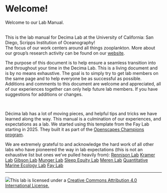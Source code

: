 # Welcome!

Welcome to our Lab Manual.

<br> This is the lab manual for Decima Lab at the University of California: San Diego, Scripps Institution of Oceanography!\
The focus of our work centers around all things zooplankton. More about our group's research activity can be found on our [website](https://decimalab.ucsd.edu){target="_blank"}.

The purpose of this document is to help ensure a seamless transition into and throughout your time in the Decima Lab. This is a living document and is by no means exhaustive. The goal is to simply try to get lab members on the same page and to help everyone be as successful as possible. Additions and comments to this document are welcome and appreciated, all of our experiences together can only help future lab members. If you have suggestions for additions or changes. 

<br>

Décima lab has a lot of moving pieces, and helpful tips and tricks we have learned along the way. This manual is a culmination of our experiences, and expectations as a lab. We started using this template from the Fay Lab starting in 2025. They built it as part of the [Openscapes Champions program](https://openscapes.org){target="_blank"}.\

We are extremely grateful to and acknowledge the hard work of all other labs who have pioneered the way in lab expectations (this is not an exhaustive list but ones we've pulled heavily from):
[Rennison Lab](https://rennisonlab.com/lab-manual/)
[Kramer Lab](https://kramerlab.oeb.harvard.edu/lab-expectations)
[Gibson Lab](https://coevolving.org/lab-expectations/)
[Munger Lab](https://www.urmc.rochester.edu/labs/munger/lab-expectations)
[Sleep Equity Lab](https://hhs.purdue.edu/sleepequity/expectations/)
[Meren Lab](https://merenlab.org/culture/)
[Quantitative Marine Ecology Lab](https://quantmarineecolab.github.io/lab-manual/)
[Fay Lab](https://thefaylab.github.io/lab-manual/)

------------------------------------------------------------------------

[![](img/creative_commons.png)](http://creativecommons.org/licenses/by/4.0/){fig-alt="Creative Commons License"}This lab is licensed under a [Creative Commons Attribution 4.0 International License.](http://creativecommons.org/licenses/by/4.0/){target="_blank"}
